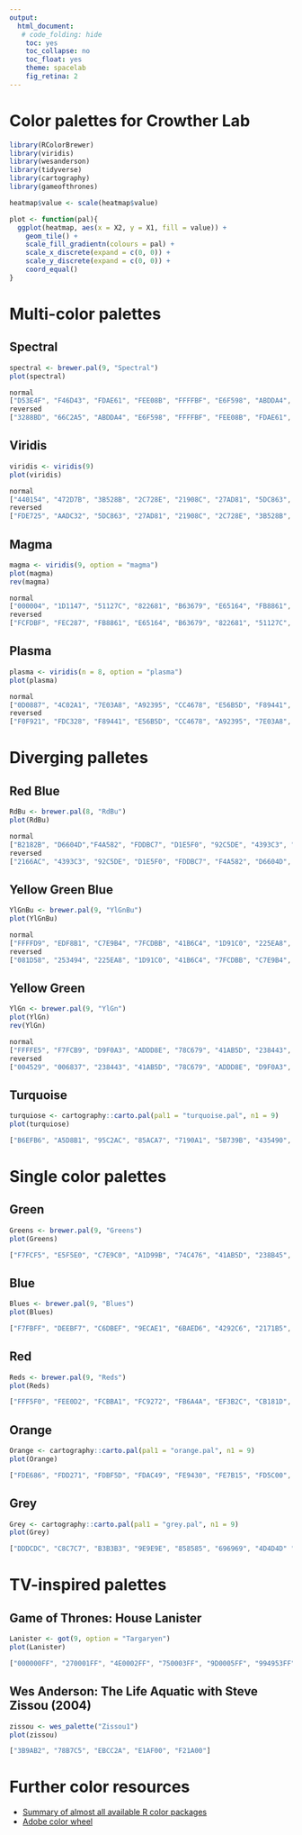 ```yaml
---
output:
  html_document:
   # code_folding: hide
    toc: yes
    toc_collapse: no
    toc_float: yes
    theme: spacelab
    fig_retina: 2
---
```


# Color palettes for Crowther Lab 
```r
library(RColorBrewer)
library(viridis)
library(wesanderson)
library(tidyverse)
library(cartography)
library(gameofthrones)

heatmap$value <- scale(heatmap$value)

plot <- function(pal){
  ggplot(heatmap, aes(x = X2, y = X1, fill = value)) +
    geom_tile() + 
    scale_fill_gradientn(colours = pal) + 
    scale_x_discrete(expand = c(0, 0)) +
    scale_y_discrete(expand = c(0, 0)) + 
    coord_equal() 
}
```
# Multi-color palettes
## Spectral 
```r
spectral <- brewer.pal(9, "Spectral")
plot(spectral)
```

```js
normal
["D53E4F", "F46D43", "FDAE61", "FEE08B", "FFFFBF", "E6F598", "ABDDA4", "66C2A5", "3288BD"]
reversed
["3288BD", "66C2A5", "ABDDA4", "E6F598", "FFFFBF", "FEE08B", "FDAE61", "F46D43", "D53E4F"]
```

## Viridis
```r
viridis <- viridis(9)
plot(viridis)
```

```js
normal
["440154", "472D7B", "3B528B", "2C728E", "21908C", "27AD81", "5DC863", "AADC32", "FDE725"]
reversed
["FDE725", "AADC32", "5DC863", "27AD81", "21908C", "2C728E", "3B528B", "472D7B", "440154"]
```

## Magma
```r
magma <- viridis(9, option = "magma")
plot(magma)
rev(magma)
```

```js
normal
["000004", "1D1147", "51127C", "822681", "B63679", "E65164", "FB8861", "FEC287", "FCFDBF"]
reversed
["FCFDBF", "FEC287", "FB8861", "E65164", "B63679", "822681", "51127C", "1D1147", "000004"]
```

## Plasma
```r
plasma <- viridis(n = 8, option = "plasma")
plot(plasma)
```

```js
normal
["0D0887", "4C02A1", "7E03A8", "A92395", "CC4678", "E56B5D", "F89441", "FDC328", "F0F921"]
reversed
["F0F921", "FDC328", "F89441", "E56B5D", "CC4678", "A92395", "7E03A8", "4C02A1", "0D0887"]
```

# Diverging palletes
## Red Blue
```r
RdBu <- brewer.pal(8, "RdBu")
plot(RdBu)
```

```js
normal
["B2182B", "D6604D","F4A582", "FDDBC7", "D1E5F0", "92C5DE", "4393C3", "2166AC"]
reversed
["2166AC", "4393C3", "92C5DE", "D1E5F0", "FDDBC7", "F4A582", "D6604D", "B2182B"]
```

## Yellow Green Blue
```r
YlGnBu <- brewer.pal(9, "YlGnBu")
plot(YlGnBu)
```

```js
normal
["FFFFD9", "EDF8B1", "C7E9B4", "7FCDBB", "41B6C4", "1D91C0", "225EA8", "253494", "081D58"]
reversed
["081D58", "253494", "225EA8", "1D91C0", "41B6C4", "7FCDBB", "C7E9B4", "EDF8B1", "FFFFD9"]
```

## Yellow Green 
```r
YlGn <- brewer.pal(9, "YlGn")
plot(YlGn)
rev(YlGn)
```

```js
normal
["FFFFE5", "F7FCB9", "D9F0A3", "ADDD8E", "78C679", "41AB5D", "238443", "006837", "004529"]
reversed
["004529", "006837", "238443", "41AB5D", "78C679", "ADDD8E", "D9F0A3", "F7FCB9", "FFFFE5"]
```

## Turquoise
```r
turquiose <- cartography::carto.pal(pal1 = "turquoise.pal", n1 = 9)
plot(turquiose)
```

```js
["B6EFB6", "A5D8B1", "95C2AC", "85ACA7", "7190A1", "5B739B", "435490", "253175", "080E5B"]
```

# Single color palettes
## Green
```r
Greens <- brewer.pal(9, "Greens")
plot(Greens)
```

```js
["F7FCF5", "E5F5E0", "C7E9C0", "A1D99B", "74C476", "41AB5D", "238B45", "006D2C", "00441B"]
```

## Blue
```r
Blues <- brewer.pal(9, "Blues")
plot(Blues)
```

```js
["F7FBFF", "DEEBF7", "C6DBEF", "9ECAE1", "6BAED6", "4292C6", "2171B5", "08519C", "08306B"]
```

## Red
```r
Reds <- brewer.pal(9, "Reds")
plot(Reds)
```

```js
["FFF5F0", "FEE0D2", "FCBBA1", "FC9272", "FB6A4A", "EF3B2C", "CB181D", "A50F15", "67000D"]
```

## Orange
```r
Orange <- cartography::carto.pal(pal1 = "orange.pal", n1 = 9)
plot(Orange)
```

```js
["FDE686", "FDD271", "FDBF5D", "FDAC49", "FE9430", "FE7B15", "FD5C00", "F82E00", "F40000"]
```

## Grey
```r
Grey <- cartography::carto.pal(pal1 = "grey.pal", n1 = 9)
plot(Grey)
```

```js
["DDDCDC", "C8C7C7", "B3B3B3", "9E9E9E", "858585", "696969", "4D4D4D" "2E2E2E", "10100F"]
```

# TV-inspired palettes
## Game of Thrones: House Lanister
```r
Lanister <- got(9, option = "Targaryen")
plot(Lanister)
```

```js
["000000FF", "270001FF", "4E0002FF", "750003FF", "9D0005FF", "994953FF", "9593A2FF", "B6B5BCFF", "D8D8D8FF"]
```
 
## Wes Anderson: The Life Aquatic with Steve Zissou (2004)
```r
zissou <- wes_palette("Zissou1")
plot(zissou)
```

```js
["3B9AB2", "78B7C5", "EBCC2A", "E1AF00", "F21A00"]
```


# Further color resources
- [Summary of almost all available R color packages](https://github.com/EmilHvitfeldt/r-color-palettes)
- [Adobe color wheel](https://color.adobe.com/)

